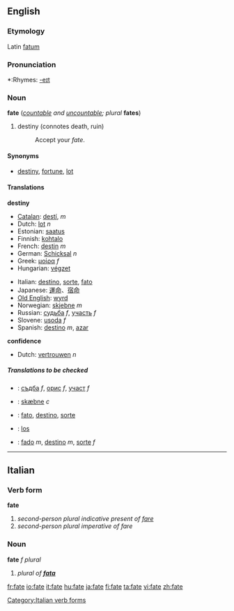 ==English==

===Etymology===
Latin [[fatum]]

===Pronunciation===
*:Rhymes: [[Rhymes:English:-eɪt|-eɪt]]

===Noun===
'''fate''' (''[[countable]] and [[uncountable]]; plural'' '''fates''')

# destiny (connotes death, ruin)
#:Accept your ''fate''.

====Synonyms====
*[[destiny]], [[fortune]], [[lot]]

====Translations====
'''destiny'''
{{top}}
*[[Catalan]]: [[destí]], ''m''
*Dutch: [[lot]] ''n''
*Estonian: [[saatus]]
*Finnish: [[kohtalo]]
*French: [[destin]] ''m''
*German: [[Schicksal]] ''n''
*Greek: [[μοίρα]] ''f''
*Hungarian: [[végzet]]
{{mid}}
*Italian: [[destino]], [[sorte]], [[fato]]
*Japanese: [[運命]]、[[宿命]]
*[[Old English]]: [[wyrd]]
*Norwegian: [[skjebne]] ''m''
*Russian: [[судьба]] ''f'', [[участь]] ''f''
*Slovene: [[usoda]] ''f''
*Spanish: [[destino#Spanish|destino]] ''m'', [[azar]] {{m}}
{{bottom}}

'''confidence'''
{{top}}
*Dutch: [[vertrouwen]] ''n''
{{mid}}
{{bottom}}

=====Translations to be checked=====
<!--Remove this section once all of the translations below have been moved into
the tables above.-->
{{checktrans}}

*{{ttbc|Bulgarian}}: [[съдба#Bulgarian|съдба]] ''f'', [[орис#Bulgarian|орис]] ''f'', [[участ#Bulgarian|участ]] ''f''
*{{ttbc|Danish}}: [[skæbne]] ''c''
*{{ttbc|Interlingua}}: [[fato]], [[destino#Interlingua|destino]], [[sorte#Interlingua|sorte]]
*{{ttbc|Polish}}: [[los#Polish|los]]
*{{ttbc|Portuguese}}: [[fado#Portuguese|fado]] ''m'', [[destino#Portuguese|destino]] ''m'', [[sorte#Portuguese|sorte]] ''f''

----

==Italian==
===Verb form===
'''fate'''

#''second-person plural indicative present of [[fare]]''
#''second-person plural imperative of fare''
[[Category:Italian verb forms]]
===Noun===
'''fate''' ''f plural''

#''plural of '''[[fata]]'''''

[[fr:fate]]
[[io:fate]]
[[it:fate]]
[[hu:fate]]
[[ja:fate]]
[[fi:fate]]
[[ta:fate]]
[[vi:fate]]
[[zh:fate]]
